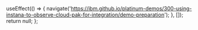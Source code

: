 
  useEffect(() => {
    navigate('https://ibm.github.io/platinum-demos/300-using-instana-to-observe-cloud-pak-for-integration/demo-preparation');
  }, []);
  return null;
};
